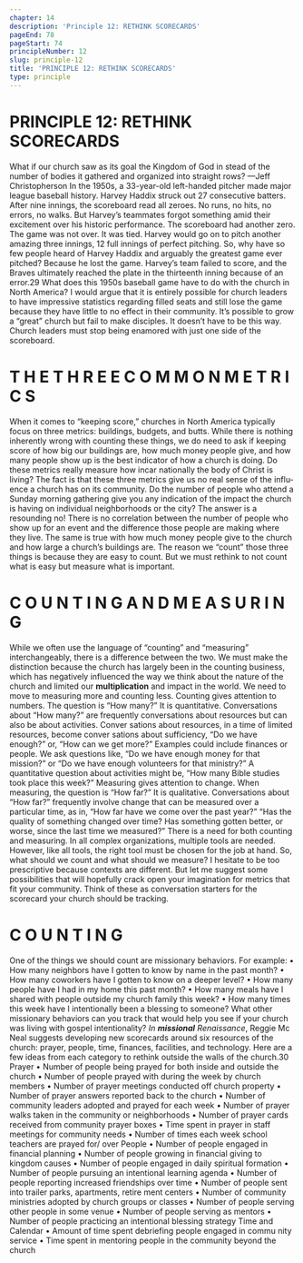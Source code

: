 ```yaml
---
chapter: 14
description: 'Principle 12: RETHINK SCORECARDS'
pageEnd: 78
pageStart: 74
principleNumber: 12
slug: principle-12
title: 'PRINCIPLE 12: RETHINK SCORECARDS'
type: principle
---
```


# PRINCIPLE 12: RETHINK SCORECARDS

What if our church saw as its goal the Kingdom of God in­
stead of the number of bodies it gathered and organized
into straight rows? —Jeff Christopherson
In the 1950s, a 33-year-old left-handed pitcher made major league
baseball history. Harvey Haddix struck out 27 consecutive batters.
After nine innings, the scoreboard read all zeroes. No runs, no hits,
no errors, no walks.
But Harvey’s teammates forgot something amid their excitement
over his historic performance. The scoreboard had another zero. The
game was not over. It was tied. Harvey would go on to pitch another
amazing three innings, 12 full innings of perfect pitching.
So, why have so few people heard of Harvey Haddix and arguably
the greatest game ever pitched? Because he lost the game. Harvey’s
team failed to score, and the Braves ultimately reached the plate in
the thirteenth inning because of an error.29
What does this 1950s baseball game have to do with the church in
North America? I would argue that it is entirely possible for church
leaders to have impressive statistics regarding filled seats and still lose
the game because they have little to no effect in their community. It’s
possible to grow a “great” church but fail to make disciples. It doesn’t
have to be this way. Church leaders must stop being enamored with
just one side of the scoreboard.
# T H E T H R E E C O M M O N M E T R I C S
When it comes to “keeping score,” churches in North America typically
focus on three metrics: buildings, budgets, and butts. While there is
nothing inherently wrong with counting these things, we do need to
ask if keeping score of how big our buildings are, how much money
people give, and how many people show up is the best indicator of
how a church is doing. Do these metrics really measure how incar­
nationally the body of Christ is living?
The fact is that these three metrics give us no real sense of the influ­
ence a church has on its community. Do the number of people who
attend a Sunday morning gathering give you any indication of the
impact the church is having on individual neighborhoods or the city?
The answer is a resounding no! There is no correlation between the
number of people who show up for an event and the difference those
people are making where they live. The same is true with how much
money people give to the church and how large a church’s buildings
are. The reason we “count” those three things is because they are easy
to count. But we must rethink to not count what is easy but measure
what is important.
# C O U N T I N G A N D M E A S U R I N G
While we often use the language of “counting” and “measuring”
interchangeably, there is a difference between the two. We must make
the distinction because the church has largely been in the counting
business, which has negatively influenced the way we think about
the nature of the church and limited our **multiplication** and impact
in the world. We need to move to measuring more and counting less.
Counting gives attention to numbers. The question is “How many?”
It is quantitative. Conversations about “How many?” are frequently
conversations about resources but can also be about activities. Conver­
sations about resources, in a time of limited resources, become conver­
sations about sufficiency, “Do we have enough?” or, “How can we get
more?” Examples could include finances or people. We ask questions
like, “Do we have enough money for that mission?” or “Do we have
enough volunteers for that ministry?” A quantitative question about
activities might be, “How many Bible studies took place this week?”
Measuring gives attention to change. When measuring, the question is
“How far?” It is qualitative. Conversations about “How far?” frequently
involve change that can be measured over a particular time, as
in, “How far have we come over the past year?” “Has the quality of
something changed over time? Has something gotten better, or worse,
since the last time we measured?”
There is a need for both counting and measuring. In all complex
organizations, multiple tools are needed. However, like all tools, the
right tool must be chosen for the job at hand. So, what should we
count and what should we measure?
I hesitate to be too prescriptive because contexts are different. But
let me suggest some possibilities that will hopefully crack open your
imagination for metrics that fit your community. Think of these as
conversation starters for the scorecard your church should be tracking.
# C O U N T I N G
One of the things we should count are missionary behaviors. For
example:
•	 How many neighbors have I gotten to know by name in the
past month?
•	 How many coworkers have I gotten to know on a deeper level?
•	 How many people have I had in my home this past month?
•	 How many meals have I shared with people outside my church
family this week?
•	 How many times this week have I intentionally been a blessing
to someone?
What other missionary behaviors can you track that would help you
see if your church was living with gospel intentionality?
*In **missional** Renaissance*, Reggie Mc Neal suggests developing new
scorecards around six resources of the church: prayer, people, time,
finances, facilities, and technology. Here are a few ideas from each
category to rethink outside the walls of the church.30
Prayer
•	 Number of people being prayed for both inside and outside
the church
•	 Number of people prayed with during the week by church
members
•	 Number of prayer meetings conducted off church property
•	 Number of prayer answers reported back to the church
•	 Number of community leaders adopted and prayed for each
week
•	 Number of prayer walks taken in the community or
neighborhoods
•	 Number of prayer cards received from community prayer
boxes
•	 Time spent in prayer in staff meetings for community needs
•	 Number of times each week school teachers are prayed for/
over
People
•	 Number of people engaged in financial planning
•	 Number of people growing in financial giving to kingdom
causes
•	 Number of people engaged in daily spiritual formation
•	 Number of people pursuing an intentional learning agenda
•	 Number of people reporting increased friendships over time
•	 Number of people sent into trailer parks, apartments, retire­
ment centers
•	 Number of community ministries adopted by church groups
or classes
•	 Number of people serving other people in some venue
•	 Number of people serving as mentors
•	 Number of people practicing an intentional blessing strategy
Time and Calendar
•	 Amount of time spent debriefing people engaged in commu­
nity service
•	 Time spent in mentoring people in the community beyond
the church